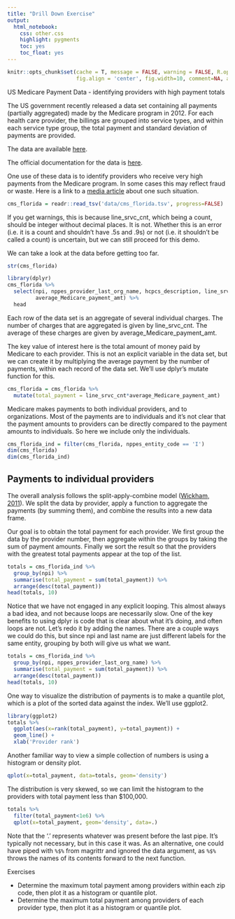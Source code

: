 ```yaml
---
title: "Drill Down Exercise"
output: 
  html_notebook:
    css: other.css
    highlight: pygments
    toc: yes
    toc_float: yes
---
```

```r
knitr::opts_chunk$set(cache = T, message = FALSE, warning = FALSE, R.options=list(width=120), 
                      fig.align = 'center', fig.width=10, comment=NA, autodep=TRUE)
```


US Medicare Payment Data - identifying providers with high payment totals

The US government recently released a data set containing all payments (partially aggregated) made by the Medicare program in 2012. For each health care provider, the billings are grouped into service types, and within each service type group, the total payment and standard deviation of payments are provided.

The data are available [here](http://www.cms.gov/Research-Statistics-Data-and-Systems/Statistics-Trends-and-Reports/Medicare-Provider-Charge-Data/Physician-and-Other-Supplier.html).

The official documentation for the data is [here](http://www.cms.gov/Research-Statistics-Data-and-Systems/Statistics-Trends-and-Reports/Medicare-Provider-Charge-Data/Downloads/Medicare-Physician-and-Other-Supplier-PUF-Methodology.pdf).

One use of these data is to identify providers who receive very high payments from the Medicare program. In some cases this may reflect fraud or waste. Here is a link to a [media article](http://www.miamiherald.com/2014/04/09/4048743/south-florida-opthalmologist-emerges.html) about one such situation.



```r
cms_florida = readr::read_tsv('data/cms_florida.tsv', progress=FALSE)
```

If you get warnings, this is because line\_srvc\_cnt, which being a count, should be integer without decimal places. It is not. Whether this is an error (i.e. it is a count and shouldn't have .5s and .9s) or not (i.e. it shouldn't be called a count) is uncertain, but we can still proceed for this demo.

We can take a look at the data before getting too far.

```r
str(cms_florida)
```




```r
library(dplyr)
cms_florida %>% 
  select(npi, nppes_provider_last_org_name, hcpcs_description, line_srvc_cnt, 
         average_Medicare_payment_amt) %>% 
  head
```



Each row of the data set is an aggregate of several individual charges. The number of charges that are aggregated is given by line\_srvc\_cnt. The average of these charges are given by average\_Medicare\_payment\_amt.

The key value of interest here is the total amount of money paid by Medicare to each provider. This is not an explicit variable in the data set, but we can create it by multiplying the average payment by the number of payments, within each record of the data set.  We'll use dplyr's mutate function for this.

```r
cms_florida = cms_florida %>% 
  mutate(total_payment = line_srvc_cnt*average_Medicare_payment_amt)
```


Medicare makes payments to both individual providers, and to organizations. Most of the payments are to individuals and it's not clear that the payment amounts to providers can be directly compared to the payment amounts to individuals. So here we include only the individuals.

```r
cms_florida_ind = filter(cms_florida, nppes_entity_code == 'I')
dim(cms_florida)
dim(cms_florida_ind)

```

## Payments to individual providers

The overall analysis follows the split-apply-combine model ([Wickham, 2011](https://www.jstatsoft.org/article/view/v040i01/v40i01.pdf)).  We split the data by provider, apply a function to aggregate the payments (by summing them), and combine the results into a new data frame.

 Our goal is to obtain the total payment for each provider. We first group the data by the provider number, then aggregate within the groups by taking the sum of payment amounts. Finally we sort the result so that the providers with the greatest total payments appear at the top of the list.
 
```r
totals = cms_florida_ind %>% 
  group_by(npi) %>% 
  summarise(total_payment = sum(total_payment)) %>% 
  arrange(desc(total_payment))
head(totals, 10)
```

Notice that we have not engaged in any explicit looping. This almost always a bad idea, and not because loops are necessarily slow.  One of the key benefits to using dplyr is code that is clear about what it's doing, and often loops are not.  Let's redo it by adding the names. There are a couple ways we could do this, but since npi and last name are just different labels for the same entity, grouping by both will give us what we want.

```r
totals = cms_florida_ind %>% 
  group_by(npi, nppes_provider_last_org_name) %>% 
  summarise(total_payment = sum(total_payment)) %>% 
  arrange(desc(total_payment))
head(totals, 10)
```



One way to visualize the distribution of payments is to make a quantile plot, which is a plot of the sorted data against the index. We'll use ggplot2.

```r
library(ggplot2)
totals %>% 
  ggplot(aes(x=rank(total_payment), y=total_payment)) +
  geom_line() +
  xlab('Provider rank')
```

Another familiar way to view a simple collection of numbers is using a histogram or density plot.

```r
qplot(x=total_payment, data=totals, geom='density')
```



The distribution is very skewed, so we can limit the histogram to the providers with total payment less than $100,000.

```r
totals %>% 
  filter(total_payment<1e6) %>% 
  qplot(x=total_payment, geom='density', data=.)
```

Note that the '.' represents whatever was present before the last pipe. It's typically not necessary, but in this case it was.  As an alternative, one could have piped with `%$%` from magrittr and ignored the data argument, as `%$%` throws the names of its contents forward to the next function.


Exercises

- Determine the maximum total payment among providers within each zip code, then plot it as a histogram or quantile plot.
- Determine the maximum total payment among providers of each provider type, then plot it as a histogram or quantile plot.

